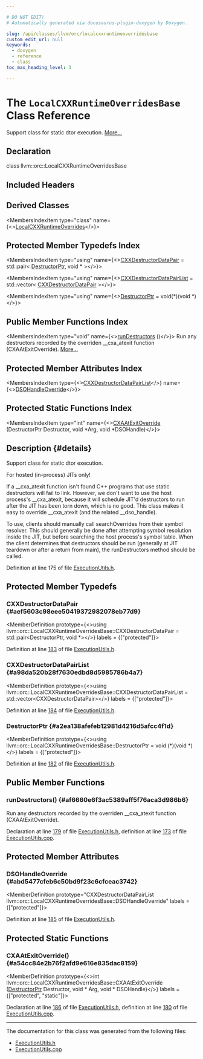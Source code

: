 ```yaml
---

# DO NOT EDIT!
# Automatically generated via docusaurus-plugin-doxygen by Doxygen.

slug: /api/classes/llvm/orc/localcxxruntimeoverridesbase
custom_edit_url: null
keywords:
  - doxygen
  - reference
  - class
toc_max_heading_level: 3

---
```





# The `LocalCXXRuntimeOverridesBase` Class Reference

<DoxygenPage pluginConfig={pluginConfig}>

Support class for static dtor execution. <a href="#details">More...</a>

## Declaration

<CodeBlock>class llvm::orc::LocalCXXRuntimeOverridesBase</CodeBlock>

## Included Headers

<IncludesList>
<IncludesListItem
  filePath="llvm/ExecutionEngine/Orc/ExecutionUtils.h"
  permalink="/docs/api/files/include/include/llvm/include/llvm/executionengine/include/llvm/executionengine/orc/executionutils-h"
  isLocal="true" />
</IncludesList>

## Derived Classes

<MembersIndex>

<MembersIndexItem
  type="class"
  name={<><a href="/docs/api/classes/llvm/orc/localcxxruntimeoverrides">LocalCXXRuntimeOverrides</a></>}>
</MembersIndexItem>

</MembersIndex>

## Protected Member Typedefs Index

<MembersIndex>

<MembersIndexItem
  type="using"
  name={<><a href="#aef5603c98eee50419372982078eb77d9">CXXDestructorDataPair</a> = std::pair&lt; <a href="#a2ea138afefeb12981d4216d5afcc4f1d">DestructorPtr</a>, void &#42; &gt;</>}>
</MembersIndexItem>

<MembersIndexItem
  type="using"
  name={<><a href="#a98da520b28f7630edbd8d5985786b4a7">CXXDestructorDataPairList</a> = std::vector&lt; <a href="#aef5603c98eee50419372982078eb77d9">CXXDestructorDataPair</a> &gt;</>}>
</MembersIndexItem>

<MembersIndexItem
  type="using"
  name={<><a href="#a2ea138afefeb12981d4216d5afcc4f1d">DestructorPtr</a> = void(&#42;)(void &#42;)</>}>
</MembersIndexItem>

</MembersIndex>

## Public Member Functions Index

<MembersIndex>

<MembersIndexItem
  type="void"
  name={<><a href="#af6660e6f3ac5389aff5f76aca3d986b6">runDestructors</a> ()</>}>
Run any destructors recorded by the overriden &#95;&#95;cxa&#95;atexit function (CXAAtExitOverride). <a href="#af6660e6f3ac5389aff5f76aca3d986b6">More...</a>
</MembersIndexItem>

</MembersIndex>

## Protected Member Attributes Index

<MembersIndex>

<MembersIndexItem
  type={<><a href="#a98da520b28f7630edbd8d5985786b4a7">CXXDestructorDataPairList</a></>}
  name={<><a href="#abd5477cfeb6c50bd9f23c6cfceac3742">DSOHandleOverride</a></>}>
</MembersIndexItem>

</MembersIndex>

## Protected Static Functions Index

<MembersIndex>

<MembersIndexItem
  type="int"
  name={<><a href="#a54cc84e2b76f2afd9e616e835dac8159">CXAAtExitOverride</a> (DestructorPtr Destructor, void &#42;Arg, void &#42;DSOHandle)</>}>
</MembersIndexItem>

</MembersIndex>

## Description {#details}

Support class for static dtor execution.

For hosted (in-process) JITs only!

If a &#95;&#95;cxa&#95;atexit function isn&#39;t found C++ programs that use static destructors will fail to link. However, we don&#39;t want to use the host process&#39;s &#95;&#95;cxa&#95;atexit, because it will schedule JIT&#39;d destructors to run after the JIT has been torn down, which is no good. This class makes it easy to override &#95;&#95;cxa&#95;atexit (and the related &#95;&#95;dso&#95;handle).

To use, clients should manually call searchOverrides from their symbol resolver. This should generally be done after attempting symbol resolution inside the JIT, but before searching the host process&#39;s symbol table. When the client determines that destructors should be run (generally at JIT teardown or after a return from main), the runDestructors method should be called.

Definition at line 175 of file <a href="/docs/api/files/include/include/llvm/include/llvm/executionengine/include/llvm/executionengine/orc/executionutils-h">ExecutionUtils.h</a>.

<SectionDefinition>

## Protected Member Typedefs

### CXXDestructorDataPair {#aef5603c98eee50419372982078eb77d9}

<MemberDefinition
  prototype={<>using llvm::orc::LocalCXXRuntimeOverridesBase::CXXDestructorDataPair =  std::pair&lt;DestructorPtr, void &#42;&gt;</>}
  labels = {["protected"]}>

Definition at line <a href="/docs/api/files/include/include/llvm/include/llvm/executionengine/include/llvm/executionengine/orc/executionutils-h/#l00183">183</a> of file <a href="/docs/api/files/include/include/llvm/include/llvm/executionengine/include/llvm/executionengine/orc/executionutils-h">ExecutionUtils.h</a>.
</MemberDefinition>

### CXXDestructorDataPairList {#a98da520b28f7630edbd8d5985786b4a7}

<MemberDefinition
  prototype={<>using llvm::orc::LocalCXXRuntimeOverridesBase::CXXDestructorDataPairList =  std::vector&lt;CXXDestructorDataPair&gt;</>}
  labels = {["protected"]}>

Definition at line <a href="/docs/api/files/include/include/llvm/include/llvm/executionengine/include/llvm/executionengine/orc/executionutils-h/#l00184">184</a> of file <a href="/docs/api/files/include/include/llvm/include/llvm/executionengine/include/llvm/executionengine/orc/executionutils-h">ExecutionUtils.h</a>.
</MemberDefinition>

### DestructorPtr {#a2ea138afefeb12981d4216d5afcc4f1d}

<MemberDefinition
  prototype={<>using llvm::orc::LocalCXXRuntimeOverridesBase::DestructorPtr =  void (&#42;)(void &#42;)</>}
  labels = {["protected"]}>

Definition at line <a href="/docs/api/files/include/include/llvm/include/llvm/executionengine/include/llvm/executionengine/orc/executionutils-h/#l00182">182</a> of file <a href="/docs/api/files/include/include/llvm/include/llvm/executionengine/include/llvm/executionengine/orc/executionutils-h">ExecutionUtils.h</a>.
</MemberDefinition>

</SectionDefinition>

<SectionDefinition>

## Public Member Functions

### runDestructors() {#af6660e6f3ac5389aff5f76aca3d986b6}

<MemberDefinition
  prototype="void llvm::orc::LocalCXXRuntimeOverridesBase::runDestructors ()">
Run any destructors recorded by the overriden &#95;&#95;cxa&#95;atexit function (CXAAtExitOverride).

Declaration at line <a href="/docs/api/files/include/include/llvm/include/llvm/executionengine/include/llvm/executionengine/orc/executionutils-h/#l00179">179</a> of file <a href="/docs/api/files/include/include/llvm/include/llvm/executionengine/include/llvm/executionengine/orc/executionutils-h">ExecutionUtils.h</a>, definition at line <a href="/docs/api/files/lib/lib/executionengine/lib/executionengine/orc/executionutils-cpp/#l00173">173</a> of file <a href="/docs/api/files/lib/lib/executionengine/lib/executionengine/orc/executionutils-cpp">ExecutionUtils.cpp</a>.
</MemberDefinition>

</SectionDefinition>

<SectionDefinition>

## Protected Member Attributes

### DSOHandleOverride {#abd5477cfeb6c50bd9f23c6cfceac3742}

<MemberDefinition
  prototype="CXXDestructorDataPairList llvm::orc::LocalCXXRuntimeOverridesBase::DSOHandleOverride"
  labels = {["protected"]}>

Definition at line <a href="/docs/api/files/include/include/llvm/include/llvm/executionengine/include/llvm/executionengine/orc/executionutils-h/#l00185">185</a> of file <a href="/docs/api/files/include/include/llvm/include/llvm/executionengine/include/llvm/executionengine/orc/executionutils-h">ExecutionUtils.h</a>.
</MemberDefinition>

</SectionDefinition>

<SectionDefinition>

## Protected Static Functions

### CXAAtExitOverride() {#a54cc84e2b76f2afd9e616e835dac8159}

<MemberDefinition
  prototype={<>int llvm::orc::LocalCXXRuntimeOverridesBase::CXAAtExitOverride (<a href="#a2ea138afefeb12981d4216d5afcc4f1d">DestructorPtr</a> Destructor, void &#42; Arg, void &#42; DSOHandle)</>}
  labels = {["protected", "static"]}>

Declaration at line <a href="/docs/api/files/include/include/llvm/include/llvm/executionengine/include/llvm/executionengine/orc/executionutils-h/#l00186">186</a> of file <a href="/docs/api/files/include/include/llvm/include/llvm/executionengine/include/llvm/executionengine/orc/executionutils-h">ExecutionUtils.h</a>, definition at line <a href="/docs/api/files/lib/lib/executionengine/lib/executionengine/orc/executionutils-cpp/#l00180">180</a> of file <a href="/docs/api/files/lib/lib/executionengine/lib/executionengine/orc/executionutils-cpp">ExecutionUtils.cpp</a>.
</MemberDefinition>

</SectionDefinition>

<hr/>

The documentation for this class was generated from the following files:

<ul>
<li><a href="/docs/api/files/include/include/llvm/include/llvm/executionengine/include/llvm/executionengine/orc/executionutils-h">ExecutionUtils.h</a></li>
<li><a href="/docs/api/files/lib/lib/executionengine/lib/executionengine/orc/executionutils-cpp">ExecutionUtils.cpp</a></li>
</ul>

</DoxygenPage>
